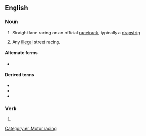 ==English==
{{wikipedia}}

===Noun===
{{en-noun|-}}

# Straight lane racing on an official [[racetrack]], typically a [[dragstrip]].
# {{lb|en|colloquial}} Any [[illegal]] street racing.

====Alternate forms====
* {{l|en|drag-racing}}

====Derived terms====
* {{l|en|dragstrip}}
* {{l|en|drag boat}}
* {{l|en|drag boat racing}}

===Verb===
{{head|en|verb form}}

# {{present participle of|en|drag race|nocat=1}}

[[Category:en:Motor racing]]